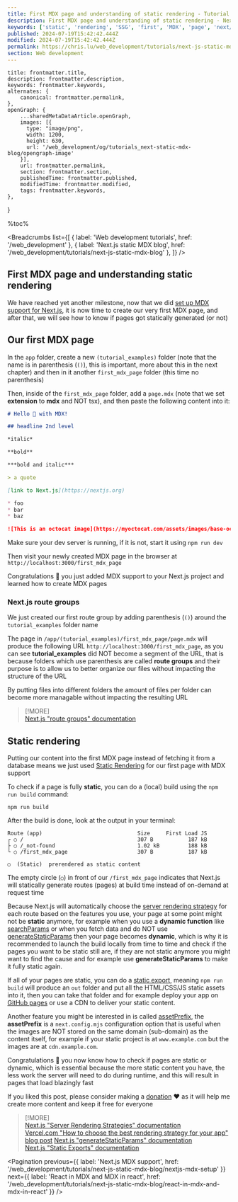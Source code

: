 ```yaml
---
title: First MDX page and understanding of static rendering - Tutorial
description: First MDX page and understanding of static rendering - Next.js static MDX blog | www.chris.lu Web development tutorials
keywords: ['static', 'rendering', 'SSG', 'first', 'MDX', 'page', 'next/mdx']
published: 2024-07-19T15:42:42.444Z
modified: 2024-07-19T15:42:42.444Z
permalink: https://chris.lu/web_development/tutorials/next-js-static-mdx-blog/first-mdx-page-and-understanding-static-rendering
section: Web development
---
```



    title: frontmatter.title,
    description: frontmatter.description,
    keywords: frontmatter.keywords,
    alternates: {
        canonical: frontmatter.permalink,
    },
    openGraph: {
        ...sharedMetaDataArticle.openGraph,
        images: [{
          type: "image/png",
          width: 1200,
          height: 630,
          url: '/web_development/og/tutorials_next-static-mdx-blog/opengraph-image'
        }],
        url: frontmatter.permalink,
        section: frontmatter.section,
        publishedTime: frontmatter.published,
        modifiedTime: frontmatter.modified,
        tags: frontmatter.keywords,
    },
}

%toc%

<article>

<Breadcrumbs list={[
    { label: 'Web development tutorials', href: '/web_development' },
    { label: 'Next.js static MDX blog', href: '/web_development/tutorials/next-js-static-mdx-blog' },
]} />

# First MDX page and understanding static rendering

We have reached yet another milestone, now that we did [set up MDX support for Next.js](/web_development/tutorials/next-js-static-mdx-blog/nextjs-mdx-setup), it is now time to create our very first MDX page, and after that, we will see how to know if pages got statically generated (or not)

## Our first MDX page

In the `app` folder, create a new `(tutorial_examples)` folder (note that the name is in parenthesis (`()`), this is important, more about this in the next chapter) and then in it another `first_mdx_page` folder (this time no parenthesis)

Then, inside of the `first_mdx_page` folder, add a `page.mdx` (note that we set **extension** to **mdx** and NOT tsx), and then paste the following content into it:

```md title="/app/(tutorial_examples)/first_mdx_page/page.mdx"
# Hello 👋 with MDX!

## headline 2nd level

*italic*

**bold**

***bold and italic***

> a quote

[link to Next.js](https://nextjs.org)

* foo
* bar
* baz

![This is an octocat image](https://myoctocat.com/assets/images/base-octocat.svg 'I\'m the title of the octocat image')

```

Make sure your dev server is running, if it is not, start it using `npm run dev`

Then visit your newly created MDX page in the browser at `http://localhost:3000/first_mdx_page`

Congratulations 🎉 you just added MDX support to your Next.js project and learned how to create MDX pages

### Next.js route groups

We just created our first route group by adding parenthesis (`()`) around the `tutorial_examples` folder name

The page in `/app/(tutorial_examples)/first_mdx_page/page.mdx` will produce the following URL `http://localhost:3000/first_mdx_page`, as you can see **tutorial_examples** did NOT become a segment of the URL, that is because folders which use parenthesis are called **route groups** and their purpose is to allow us to better organize our files without impacting the structure of the URL

By putting files into different folders the amount of files per folder can become more managable without impacting the resulting URL

> [!MORE]  
> [Next.js "route groups" documentation](https://nextjs.org/docs/app/building-your-application/routing/route-groups)  

## Static rendering

Putting our content into the first MDX page instead of fetching it from a database means we just used [Static Rendering](https://nextjs.org/docs/app/building-your-application/rendering/server-components#static-rendering-default) for our first page with MDX support

To check if a page is fully **static**, you can do a (local) build using the `npm run build` command:

```shell
npm run build
```

After the build is done, look at the output in your terminal:

```shell
Route (app)                              Size     First Load JS
┌ ○ /                                    307 B           187 kB
├ ○ /_not-found                          1.02 kB         188 kB
└ ○ /first_mdx_page                      307 B           187 kB

○  (Static)  prerendered as static content
```

The empty circle (`○`) in front of our `/first_mdx_page` indicates that Next.js will statically generate routes (pages) at build time instead of on-demand at request time

Because Next.js will automatically choose the [server rendering strategy](https://nextjs.org/docs/app/building-your-application/rendering/server-components#server-rendering-strategies) for each route based on the features you use, your page at some point might not be **static** anymore, for example when you use a **dynamic function** like [searchParams](https://nextjs.org/docs/app/api-reference/file-conventions/page#searchparams-optional) or when you fetch data and do NOT use [generateStaticParams](https://nextjs.org/docs/app/api-reference/functions/generate-static-params) then your page becomes **dynamic**, which is why it is recommended to launch the build locally from time to time and check if the pages you want to be static still are, if they are not static anymore you might want to find the cause and for example use **generateStaticParams** to make it fully static again.

If all of your pages are static, you can do a [static export](https://nextjs.org/docs/app/building-your-application/deploying/static-exports), meaning `npm run build` will produce an `out` folder and put all the HTML/CSS/JS static assets into it, then you can take that folder and for example deploy your app on [GitHub pages](https://pages.github.com/) or use a CDN to deliver your static content.

Another feature you might be interested in is called [assetPrefix](https://nextjs.org/docs/app/api-reference/next-config-js/assetPrefix), the **assetPrefix** is a `next.config.mjs` configuration option that is useful when the images are NOT stored on the same domain (sub-domain) as the content itself, for example if your static project is at `www.example.com` but the images are at `cdn.example.com`.

Congratulations 🎉 you now know how to check if pages are static or dynamic, which is essential because the more static content you have, the less work the server will need to do during runtime, and this will result in pages that load blazingly fast

If you liked this post, please consider making a [donation](https://buymeacoffee.com/chriswwweb) ❤️ as it will help me create more content and keep it free for everyone

> [!MORE]  
> [Next.js "Server Rendering Strategies" documentation](https://nextjs.org/docs/app/building-your-application/rendering/server-components#server-rendering-strategies)  
> [Vercel.com "How to choose the best rendering strategy for your app" blog post](https://vercel.com/blog/how-to-choose-the-best-rendering-strategy-for-your-app)
> [Next.js "generateStaticParams" documentation](https://nextjs.org/docs/app/api-reference/functions/generate-static-params)  
> [Next.js "Static Exports" documentation](https://nextjs.org/docs/app/building-your-application/deploying/static-exports)  

<Pagination
    previous={{ label: 'Next.js MDX support', href: '/web_development/tutorials/next-js-static-mdx-blog/nextjs-mdx-setup' }}
    next={{ label: 'React in MDX and MDX in react', href: '/web_development/tutorials/next-js-static-mdx-blog/react-in-mdx-and-mdx-in-react' }}
/>

</article>

